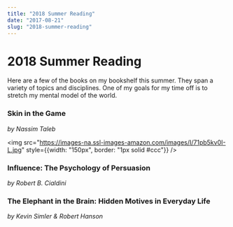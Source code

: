 ```yaml
---
title: "2018 Summer Reading"
date: "2017-08-21"
slug: "2018-summer-reading"
---
```


# 2018 Summer Reading

Here are a few of the books on my bookshelf this summer. They span a variety of topics and disciplines. One of my goals for my time off is to stretch my mental model of the world.


### Skin in the Game
*by Nassim Taleb*

<img src="https://images-na.ssl-images-amazon.com/images/I/71pb5kv0I-L.jpg" style={{width: "150px", border: "1px solid #ccc"}} />

###  Influence: The Psychology of Persuasion
*by Robert B. Cialdini*

### The Elephant in the Brain: Hidden Motives in Everyday Life
*by Kevin Simler & Robert Hanson*